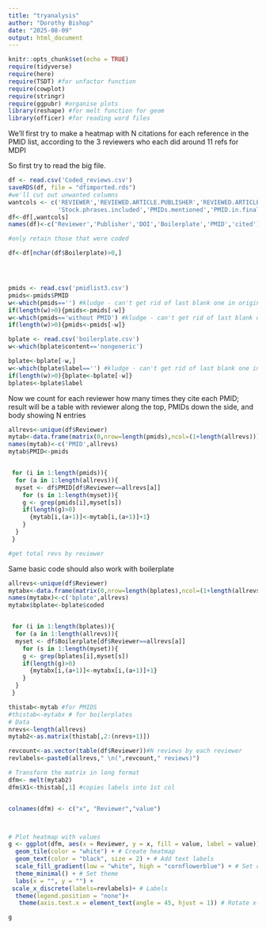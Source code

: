 ```yaml
---
title: "tryanalysis"
author: "Dorothy Bishop"
date: "2025-08-09"
output: html_document
---
```


```r
knitr::opts_chunk$set(echo = TRUE)
require(tidyverse)
require(here)
require(TSDT) #for unfactor function
require(cowplot)
require(stringr)
require(ggpubr) #organise plots
library(reshape) #for melt function for geom
library(officer) #for reading word files
```


We'll first try to make a heatmap with N citations for each reference in the PMID list, according to the 3 reviewers who each did around 11 refs for MDPI

So first try to read the big file. 

```r
df <- read.csv('Coded_reviews.csv')
saveRDS(df, file = "dfimported.rds")
#we'll cut out unwanted columns
wantcols <- c('REVIEWER','REVIEWED.ARTICLE.PUBLISHER','REVIEWED.ARTICLE.DOI',
              'Stock.phrases.included','PMIDs.mentioned','PMID.in.final.version.refs')
df<-df[,wantcols]
names(df)<-c('Reviewer','Publisher','DOI','Boilerplate','PMID','cited')

#only retain those that were coded

df<-df[nchar(df$Boilerplate)>0,]




pmids <- read.csv('pmidlist3.csv')
pmids<-pmids$PMID
w<-which(pmids=='') #kludge - can't get rid of last blank one in original file!
if(length(w)>0){pmids<-pmids[-w]}
w<-which(pmids=='without PMID') #kludge - can't get rid of last blank one in original file!
if(length(w)>0){pmids<-pmids[-w]}

bplate <- read.csv('boilerplate.csv')
w<-which(bplate$content=='nongeneric')

bplate<-bplate[-w,]
w<-which(bplate$label=='') #kludge - can't get rid of last blank one in original file!
if(length(w)>0){bplate<-bplate[-w]}
bplates<-bplate$label

```

Now we count for each reviewer how many times they cite each PMID; result will be a table with reviewer along the top, PMIDs down the side, and body showing N entries

```r
allrevs<-unique(df$Reviewer)
mytab<-data.frame(matrix(0,nrow=length(pmids),ncol=(1+length(allrevs))))
names(mytab)<-c('PMID',allrevs)
mytab$PMID<-pmids


 for (i in 1:length(pmids)){
  for (a in 1:length(allrevs)){
  myset <- df$PMID[df$Reviewer==allrevs[a]]
    for (s in 1:length(myset)){
    g <- grep(pmids[i],myset[s])
    if(length(g)>0)
      {mytab[i,(a+1)]<-mytab[i,(a+1)]+1}
    }
  }
 }

#get total revs by reviewer

```

Same basic code should also work with boilerplate
```r

allrevs<-unique(df$Reviewer)
mytabx<-data.frame(matrix(0,nrow=length(bplates),ncol=(1+length(allrevs))))
names(mytabx)<-c('bplate',allrevs)
mytabx$bplate<-bplate$coded


 for (i in 1:length(bplates)){
  for (a in 1:length(allrevs)){
  myset <- df$Boilerplate[df$Reviewer==allrevs[a]]
    for (s in 1:length(myset)){
    g <- grep(bplates[i],myset[s])
    if(length(g)>0)
      {mytabx[i,(a+1)]<-mytabx[i,(a+1)]+1}
    }
  }
 }


```

```r

thistab<-mytab #for PMIDS
#thistab<-mytabx # for boilerplates
# Data 
nrevs<-length(allrevs)
mytab2<-as.matrix(thistab[,2:(nrevs+1)])

revcount<-as.vector(table(df$Reviewer))#N reviews by each reviewer
revlabels<-paste0(allrevs," \n(",revcount," reviews)")

# Transform the matrix in long format
dfm<- melt(mytab2)
dfm$X1<-thistab[,1] #copies labels into 1st col


colnames(dfm) <- c("x", "Reviewer","value")



# Plot heatmap with values
g <- ggplot(dfm, aes(x = Reviewer, y = x, fill = value, label = value)) +
  geom_tile(color = "white") + # Create heatmap
  geom_text(color = "black", size = 2) + # Add text labels
  scale_fill_gradient(low = "white", high = "cornflowerblue") + # Set color gradient
  theme_minimal() + # Set theme
  labs(x = "", y = "") + 
 scale_x_discrete(labels=revlabels)+ # Labels
  theme(legend.position = "none")+
   theme(axis.text.x = element_text(angle = 45, hjust = 1)) # Rotate x-axis labels

g
```

